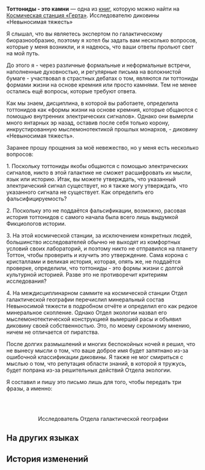 {{Книга Инфобокс
|id           = 145
|Название     = Тоттониды - это камни
|Изображение  = Item Journal.png
|Мир          = Космическая станция «Герта»
|Томов        = 1
|Автор        = <!--нужно добавить-->
|Описание     = Резкий комментарий о тоттонидах от исследователя из Отдела галактической географии. На экране устройства появляется сообщение «Вы были заблокированы», указывающая на то, что это сообщение не было отправлено.
|Том1         = {{tx}}
|Источник1    = {{tx|Отсутствует источник}}
|Персонажи    = 
|Фракции      = 
}}
'''Тоттониды - это камни''' — одна из [[Книги|книг]], которую можно найти на [[Космическая станция «Герта»]].
<!--
==Получение==
<gallery>
Книга НАЗВАНИЕ.png|НАЗВАНИЕ
Локация НАЗВАНИЕ.png|Расположение на карте. Ближайший пространственный якорь «[[НАЗВАНИЕ]]»
</gallery>
-->
Исследователю диковины «Невыносимая тяжесть»

Я слышал, что вы являетесь экспертом по галактическому биоразнообразию, поэтому я хотел бы задать вам несколько вопросов, которые у меня возникли, и я надеюсь, что ваши ответы прольют свет на мой путь.

До этого я - через различные формальные и неформальные встречи, наполненные духовностью, и регулярные письма на волокнистой бумаге - участвовал в страстных дебатах о том, являются ли тоттониды формами жизни на основе кремния или просто камнями. Тем не менее остались ещё вопросы, которые требуют ответа.

Как мы знаем, дисциплина, в которой вы работаете, определила тоттонидов как «формы жизни на основе кремния, которые общаются с помощью внутренних электрических сигналов». Однако они вымерли много янтарных эр назад, оставив после себя только корону, инкрустированную мыслемонотектикой прошлых монархов, - диковину «Невыносимая тяжесть».

Заранее прошу прощения за моё невежество, но у меня есть несколько вопросов:

1. Поскольку тоттониды якобы общаются с помощью электрических сигналов, никто в этой галактике не сможет расшифровать их мысли, язык или историю. Итак, вы можете утверждать, что указанный электрический сигнал существует, но я также могу утверждать, что указанного сигнала не существует. Как определить его фальсифицируемость?

2. Поскольку это не поддаётся фальсификации, возможно, расовая история тоттонидов с самого начала была всего лишь выдумкой Фикциологов истории.

3. На этой космической станции, за исключением конкретных людей, большинство исследователей обычно не выходят из комфортных условий своих лабораторий, и поэтому никто не отправился на планету Тоттон, чтобы проверить и изучить это утверждение. Сама корона с кристаллами и великая история, которая, опять же, не поддаётся проверке, определили, что тоттониды - это формы жизни с долгой культурной историей. Разве это не противоречит критериям исследования?

4. На междисциплинарном саммите на космической станции Отдел галактической географии перечислил минеральный состав Невыносимой тяжести в подробном отчёте и определил его как редкое минеральное скопление. Однако Отдел экологии назвал его мыслемонотектической конструкцией вымершей расы и объявил диковину своей собственностью. Это, по моему скромному мнению, ничем не отличается от пиратства.

После долгих размышлений и многих беспокойных ночей я решил, что не вынесу мысли о том, что ваше доброе имя будет запятнано из-за ошибочной классификации диковины. Я также не мог смириться с мыслью о том, что репутация области знаний, в которой я тружусь, будет попрана из-за решительных действий Отдела экологии.

Я составил и пишу это письмо лишь для того, чтобы передать три фразы, а именно:

<div align="center">{{Цвет|Огненный|Тоттониды - это ё***** камни!}}<br />
{{Цвет|Огненный|Тоттониды - это ё***** камни!}}<br />
{{Цвет|Огненный|Тоттониды - это ё***** камни!}}

Исследователь Отдела галактической географии</div>

==На других языках==
{{На других языках
|en   = Tottonids Are Rocks
|zhs  = 约特伍德体是石头
|zht  = 約特伍德體是石頭
|ja   = ヨートン体は石である
|ko   = 토튼족은 돌맹이
|es   = Los tottónidos son rocas
|fr   = Les Tottonides sont des pierres
|ru   = Тоттониды - это камни
|th   = Tottonid เป็นก้อนหิน
|vi   = Tottonid Là Viên Đá
|de   = Tottoniden sind Steine
|id   = Tottonid adalah Batu
|pt   = Tottonids São Pedras
}}

==История изменений==
{{История изменений|2.7}}